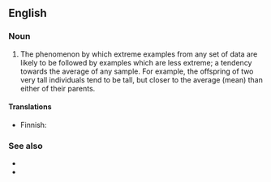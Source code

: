 ==English==

===Noun===
{{en-noun|regressions to the mean}}

# {{lb|en|statistics}} The phenomenon by which extreme examples from any set of data are likely to be followed by examples which are less extreme; a tendency towards the average of any sample. For example, the offspring of two very tall individuals tend to be tall, but closer to the average (mean) than either of their parents.

====Translations====
{{trans-top|statistical phenomenon}}
* Finnish: {{t|fi|regressio kohti keskiarvoa}}
{{trans-mid}}
{{trans-bottom}}

===See also===
* {{w|linear regression}}
* {{l|en|regression line}}